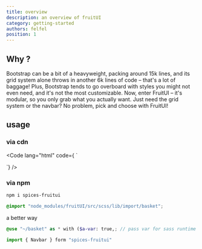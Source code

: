 ```yaml
---
title: overview
description: an overview of fruitUI
category: getting-started
authors: felfel
position: 1
---
```


## Why ?

Bootstrap can be a bit of a heavyweight, packing around 15k lines,
and its grid system alone throws in another 6k lines of code – that's a lot of baggage! Plus,
Bootstrap tends to go overboard with styles you might not even need,
and it's not the most customizable. Now, enter FruitUI – it's modular, so you only grab what you actually want. Just need the grid system or the navbar? No problem, pick and choose with FruitUI!

## usage

### via cdn

<Code lang="html" code={
`<!-- js -->
<script src="https://cdn.jsdelivr.net/npm/spices-fruitui"></script>

<!-- css -->

<link rel="stylesheet" href="https://cdn.jsdelivr.net/npm/spices-fruitui/style">`} />

### via npm

```bash
npm i spices-fruitui
```


```scss
@import "node_modules/fruitUI/src/scss/lib/import/basket";
```

a better way

```scss
@use "~/basket" as * with ($a-var: true,; // pass var for sass runtime err);
```


```js
import { Navbar } form "spices-fruitui"
```
